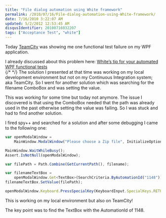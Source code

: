 ```yaml
---
title: "File dialog automation using White framework"
permalink: /2010/07/16/File-dialog-automation-using-White-framework/
date: 7/16/2010 3:22:07 AM
updated: 5/2/2012 12:53:45 AM
disqusIdentifier: 20100716032207
tags: ["Acceptance Test", "white"]
---
```

Today [TeamCity](http://www.jetbrains.com/teamcity/index.html) was showing me one functional test failure on my WPF application.

I already discussed about this problem here: [White’s tip for your automated WPF functional tests](http://www.laurentkempe.com/post/Whitee28099s-tip-for-your-automated-WPF-functional-tests.aspx)       
{/* <!-- more --> */}
The solution I presented at that time was working on my local development environment but not on my Continuous Integration system; aka TeamCity. So I went for another solution which was searching for the filename ComboBox and was setting the value. 

This was working for some time but today not anymore. The issue I discovered is that using the ComboBox needed that the path was already used in the past otherwise setting the value was failing. So I was stuck and had to find another solution.

I fired spy++ and searched for a solution and after some debugging I came to the following one:

```javascript
var openModalWindow =
    MainWindow.ModalWindow("Please choose a Zip file", InitializeOption.NoCache);

MainWindow.WaitWhileBusy();
Assert.IsNotNull(openModalWindow);

var filePath = Path.Combine(GetCurrentPath(), filename);

var filenameTextBox =
    openModalWindow.Get<TextBox>(SearchCriteria.ByAutomationId("1148"));
filenameTextBox.SetValue(filePath);

openModalWindow.Keyboard.PressSpecialKey(KeyboardInput.SpecialKeys.RETURN);
```

This is working on my local environment but also on TeamCity!

The key point was to find the TextBox with the AutomationId of 1148.
